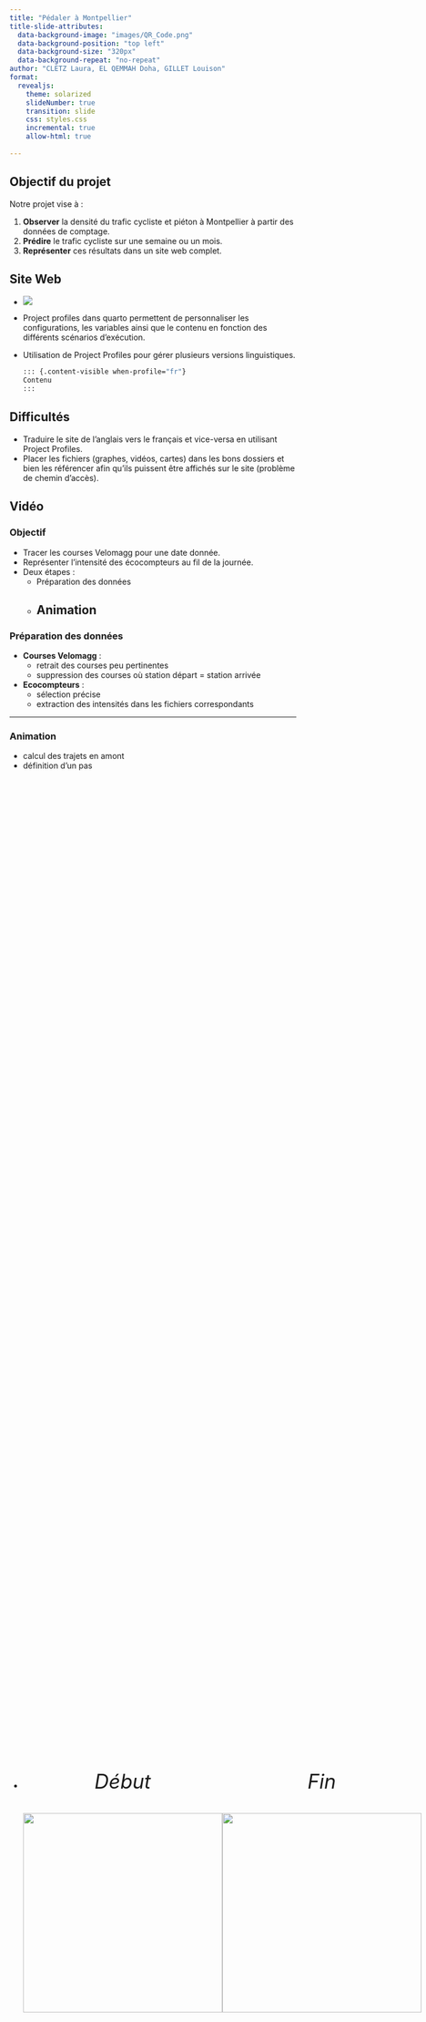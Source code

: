 ```yaml
---
title: "Pédaler à Montpellier"
title-slide-attributes:
  data-background-image: "images/QR_Code.png"
  data-background-position: "top left"
  data-background-size: "320px"
  data-background-repeat: "no-repeat"
author: "CLETZ Laura, EL QEMMAH Doha, GILLET Louison"
format: 
  revealjs:
    theme: solarized
    slideNumber: true
    transition: slide
    css: styles.css
    incremental: true
    allow-html: true
    
---
```


## Objectif du projet

Notre projet vise à :

1. **Observer** la densité du trafic cycliste et piéton à Montpellier à partir des données de comptage.
2. **Prédire** le trafic cycliste sur une semaine ou un mois.
3. **Représenter** ces résultats dans un site web complet.

## Site Web
- ![](images/navbar.png)  
- Project profiles dans quarto permettent de personnaliser les configurations, les variables ainsi que le contenu en fonction des différents scénarios d'exécution.
- Utilisation de Project Profiles pour gérer plusieurs versions linguistiques.  
  ```bash
  ::: {.content-visible when-profile="fr"}
  Contenu 
  ::: 
  ```

## Difficultés

- Traduire le site de l'anglais vers le français et vice-versa en utilisant Project Profiles.
- Placer les fichiers (graphes, vidéos, cartes) dans les bons dossiers et bien les référencer afin qu'ils puissent être affichés sur le site (problème de chemin d'accès).

## Vidéo
### Objectif 
- Tracer les courses Velomagg pour une date donnée. 
- Représenter l'intensité des écocompteurs au fil de la journée.
- Deux étapes : 
   - Préparation des données 
   - Animation 
--- 

### Préparation des données 
- **Courses Velomagg** : 
  - retrait des courses peu pertinentes
  - suppression des courses où station départ = station arrivée 
- **Ecocompteurs** : 
  - sélection précise
  - extraction des intensités dans les fichiers correspondants

--- 

### Animation 
- calcul des trajets en amont
- définition d'un pas
- 
  <div style="display: flex; justify-content: space-between; align-items: center; height: 100%;">

   <!-- Image "Avant" -->
   <div style="text-align: left;">
   <p style="font-size: 35px; font-style: italic; text-align: center">
   Début
   </p>
   <img src="images/start_video.PNG" height="350px">
   </div>

   <!-- Image "Après" -->
   <div style="text-align: right">
   <p style="font-size: 35px; font-style: italic; text-align: center">
   Fin
   </p>
   <img src="images/end_video.PNG" height="350px">
   </div>

  </div>

## Difficultés

- Utiliser une **classe python**
  ```python
  class TrajetAnimation:
  ```
- Organiser le code en différents **modules**
  <div style="display: flex; justify-content: space-between; align-items: center; height: 100%;">

   <!-- Image "Avant" -->
   <div style="text-align: left; margin-top: 20px;">
    <img src="images/arbre_avant_modules.PNG" height="200px">
   </div>

   <!-- Flèche SVG fine -->
   <div style="text-align: center;">
    <svg xmlns="http://www.w3.org/2000/svg" width="150" height="50" viewBox="0 0 150 50">
      <!-- Ligne horizontale -->
      <line x1="0" y1="25" x2="100" y2="25" stroke="black" stroke-width="3"/>
      <!-- Pointe de flèche -->
      <polygon points="100,15 100,35 140,25" fill="black"/>
    </svg>
   </div>

   <!-- Image "Après" -->
   <div style="text-align: right; margin-top: 20px;">
    <img src="images/arbre_apres_module.PNG" height="250px">
   </div>
   </div>
- **Git** : apprendre et gérer les branches pour collaborer efficacement.

## Carte Interactive

![](images/screen_map_int.png)  \
**Données choisies :** données de comptage sur une semaine classique, du 18/03/2024 au 24/03/2024.  \
**Packages Python :** pandas, json, folium, branca.  \
**Objectif :** pouvoir prédire les zones les plus (et les moins) fréquentées par les cyclistes suivant le jour de la semaine.

## Difficultés

- Apprendre les particularités de chaque package, surtout folium.
  ```.python
  folium.Marker(
          location=[lat, lon], 
          icon=folium.Icon(icon="bicycle", 
                      prefix="fa", icon_color="black", 
                      color="black", icon_size=(10, 10), 
                      shadow_size=(0,0)), 
          popup=folium.Popup(name, parse_html=True), 
      ).add_to(Montpellier)
  ```
- Lire des dictionnaires json.
- Comprendre la stylisation CSS. 

## Pour aller plus loin...

- Recommander des trajets personnalisés pour les cyclistes, optimisés selon leurs préférences (chemins rapides, panoramiques, ou peu fréquentés).
- Étendre nos analyses à des périodes plus longues pour détecter des tendances saisonnières ou des événements exceptionnels.

--- 

<div style="display: flex; justify-content: center; align-items: center; height: 100vh;">
  <h1>Merci de votre attention !</h1>
</div>